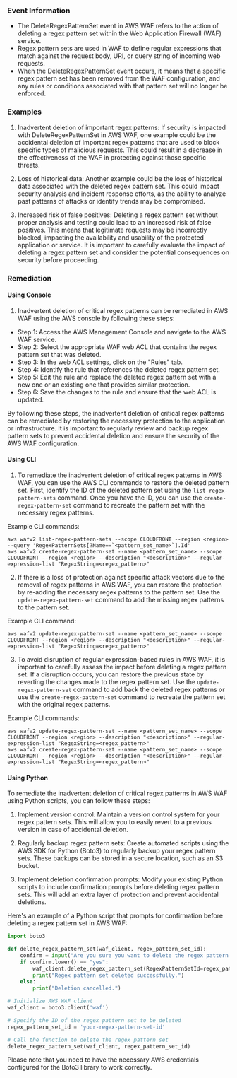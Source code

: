 
### Event Information

- The DeleteRegexPatternSet event in AWS WAF refers to the action of deleting a regex pattern set within the Web Application Firewall (WAF) service.
- Regex pattern sets are used in WAF to define regular expressions that match against the request body, URI, or query string of incoming web requests.
- When the DeleteRegexPatternSet event occurs, it means that a specific regex pattern set has been removed from the WAF configuration, and any rules or conditions associated with that pattern set will no longer be enforced.


### Examples

1. Inadvertent deletion of important regex patterns: If security is impacted with DeleteRegexPatternSet in AWS WAF, one example could be the accidental deletion of important regex patterns that are used to block specific types of malicious requests. This could result in a decrease in the effectiveness of the WAF in protecting against those specific threats.

2. Loss of historical data: Another example could be the loss of historical data associated with the deleted regex pattern set. This could impact security analysis and incident response efforts, as the ability to analyze past patterns of attacks or identify trends may be compromised.

3. Increased risk of false positives: Deleting a regex pattern set without proper analysis and testing could lead to an increased risk of false positives. This means that legitimate requests may be incorrectly blocked, impacting the availability and usability of the protected application or service. It is important to carefully evaluate the impact of deleting a regex pattern set and consider the potential consequences on security before proceeding.

### Remediation

#### Using Console

1. Inadvertent deletion of critical regex patterns can be remediated in AWS WAF using the AWS console by following these steps:

- Step 1: Access the AWS Management Console and navigate to the AWS WAF service.
- Step 2: Select the appropriate WAF web ACL that contains the regex pattern set that was deleted.
- Step 3: In the web ACL settings, click on the "Rules" tab.
- Step 4: Identify the rule that references the deleted regex pattern set.
- Step 5: Edit the rule and replace the deleted regex pattern set with a new one or an existing one that provides similar protection.
- Step 6: Save the changes to the rule and ensure that the web ACL is updated.

By following these steps, the inadvertent deletion of critical regex patterns can be remediated by restoring the necessary protection to the application or infrastructure. It is important to regularly review and backup regex pattern sets to prevent accidental deletion and ensure the security of the AWS WAF configuration.

#### Using CLI

1. To remediate the inadvertent deletion of critical regex patterns in AWS WAF, you can use the AWS CLI commands to restore the deleted pattern set. First, identify the ID of the deleted pattern set using the `list-regex-pattern-sets` command. Once you have the ID, you can use the `create-regex-pattern-set` command to recreate the pattern set with the necessary regex patterns.

Example CLI commands:
```
aws wafv2 list-regex-pattern-sets --scope CLOUDFRONT --region <region> --query 'RegexPatternSets[?Name==`<pattern_set_name>`].Id'
aws wafv2 create-regex-pattern-set --name <pattern_set_name> --scope CLOUDFRONT --region <region> --description "<description>" --regular-expression-list "RegexString=<regex_pattern>"
```

2. If there is a loss of protection against specific attack vectors due to the removal of regex patterns in AWS WAF, you can restore the protection by re-adding the necessary regex patterns to the pattern set. Use the `update-regex-pattern-set` command to add the missing regex patterns to the pattern set.

Example CLI command:
```
aws wafv2 update-regex-pattern-set --name <pattern_set_name> --scope CLOUDFRONT --region <region> --description "<description>" --regular-expression-list "RegexString=<regex_pattern>"
```

3. To avoid disruption of regular expression-based rules in AWS WAF, it is important to carefully assess the impact before deleting a regex pattern set. If a disruption occurs, you can restore the previous state by reverting the changes made to the regex pattern set. Use the `update-regex-pattern-set` command to add back the deleted regex patterns or use the `create-regex-pattern-set` command to recreate the pattern set with the original regex patterns.

Example CLI commands:
```
aws wafv2 update-regex-pattern-set --name <pattern_set_name> --scope CLOUDFRONT --region <region> --description "<description>" --regular-expression-list "RegexString=<regex_pattern>"
aws wafv2 create-regex-pattern-set --name <pattern_set_name> --scope CLOUDFRONT --region <region> --description "<description>" --regular-expression-list "RegexString=<regex_pattern>"
```

#### Using Python

To remediate the inadvertent deletion of critical regex patterns in AWS WAF using Python scripts, you can follow these steps:

1. Implement version control: Maintain a version control system for your regex pattern sets. This will allow you to easily revert to a previous version in case of accidental deletion.

2. Regularly backup regex pattern sets: Create automated scripts using the AWS SDK for Python (Boto3) to regularly backup your regex pattern sets. These backups can be stored in a secure location, such as an S3 bucket.

3. Implement deletion confirmation prompts: Modify your existing Python scripts to include confirmation prompts before deleting regex pattern sets. This will add an extra layer of protection and prevent accidental deletions.

Here's an example of a Python script that prompts for confirmation before deleting a regex pattern set in AWS WAF:

```python
import boto3

def delete_regex_pattern_set(waf_client, regex_pattern_set_id):
    confirm = input("Are you sure you want to delete the regex pattern set? (yes/no): ")
    if confirm.lower() == "yes":
        waf_client.delete_regex_pattern_set(RegexPatternSetId=regex_pattern_set_id)
        print("Regex pattern set deleted successfully.")
    else:
        print("Deletion cancelled.")

# Initialize AWS WAF client
waf_client = boto3.client('waf')

# Specify the ID of the regex pattern set to be deleted
regex_pattern_set_id = 'your-regex-pattern-set-id'

# Call the function to delete the regex pattern set
delete_regex_pattern_set(waf_client, regex_pattern_set_id)
```

Please note that you need to have the necessary AWS credentials configured for the Boto3 library to work correctly.

